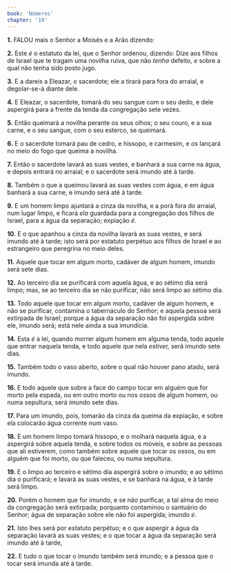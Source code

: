 ```yaml
---
book: 'Números'
chapter: '19'
---
```


**1.** FALOU mais o Senhor a Moisés e a Arão dizendo:

**2.** Este *é* o estatuto da lei, que o Senhor ordenou, dizendo: Dize aos filhos de Israel que te tragam uma novilha ruiva, que não *tenha* defeito, *e* sobre a qual não tenha sido posto jugo.

**3.** E a dareis a Eleazar, o sacerdote; ele a tirará para fora do arraial, e degolar-se-á diante dele.

**4.** E Eleazar, o sacerdote, tomará do seu sangue com o seu dedo, e dele aspergirá para a frente da tenda da congregação sete vezes.

**5.** Então queimará a novilha perante os seus olhos; o seu couro, e a sua carne, e o seu sangue, com o seu esterco, se queimará.

**6.** E o sacerdote tomará pau de cedro, e hissopo, e carmesim, e *os* lançará no meio do fogo que queima a novilha.

**7.** Então o sacerdote lavará as suas vestes, e banhará a sua carne na água, e depois entrará no arraial; e o sacerdote será imundo até à tarde.

**8.** Também o que a queimou lavará as suas vestes com água, e em água banhará a sua carne, e imundo será até à tarde.

**9.** E um homem limpo ajuntará a cinza da novilha, e a porá fora do arraial, num lugar limpo, e ficará *ela* guardada para a congregação dos filhos de Israel, para a água da separação; expiação *é*.

**10.** E o que apanhou a cinza da novilha lavará as suas vestes, e será imundo até à tarde; isto será por estatuto perpétuo aos filhos de Israel e ao estrangeiro que peregrina no meio deles.

**11.** Aquele que tocar em algum morto, cadáver de algum homem, imundo será sete dias.

**12.** Ao terceiro dia se purificará com aquela água, e ao sétimo dia será limpo; mas, se ao terceiro dia se não purificar, não será limpo ao sétimo dia.

**13.** Todo aquele que tocar em algum morto, cadáver de algum homem, e não se purificar, contamina o tabernáculo do Senhor; e aquela pessoa será extirpada de Israel; porque a água da separação não foi aspergida sobre ele, imundo será; está nele ainda a sua imundícia.

**14.** Esta *é* a lei, quando morrer algum homem em alguma tenda, todo aquele que entrar naquela tenda, e todo aquele que nela *estiver,* será imundo sete dias.

**15.** Também todo o vaso aberto, sobre o qual não houver pano atado, será imundo.

**16.** E todo aquele que sobre a face do campo tocar em alguém que for morto pela espada, ou em outro morto ou nos ossos de algum homem, ou numa sepultura, será imundo sete dias.

**17.** Para um imundo, pois, tomarão da cinza da queima da expiação, e sobre ela colocarão água corrente num vaso.

**18.** E um homem limpo tomará hissopo, e o molhará naquela água, e a aspergirá sobre aquela tenda, e sobre todos os móveis, e sobre as pessoas que ali estiverem, como também sobre aquele que tocar os ossos, ou em alguém que foi morto, ou que faleceu, ou numa sepultura.

**19.** E o limpo ao terceiro e sétimo dia aspergirá sobre o imundo; e ao sétimo dia o purificará; e lavará as suas vestes, e se banhará na água, e à tarde será limpo.

**20.** Porém o homem que for imundo, e se não purificar, a tal alma do meio da congregação será extirpada; porquanto contaminou o santuário do Senhor; água de separação sobre ele não foi aspergida; imundo *é*.

**21.** Isto lhes será por estatuto perpétuo; e o que aspergir a água da separação lavará as suas vestes; e o que tocar a água da separação será imundo até à tarde,

**22.** E tudo o que tocar o imundo também será imundo; e a pessoa que o tocar será imunda até à tarde.